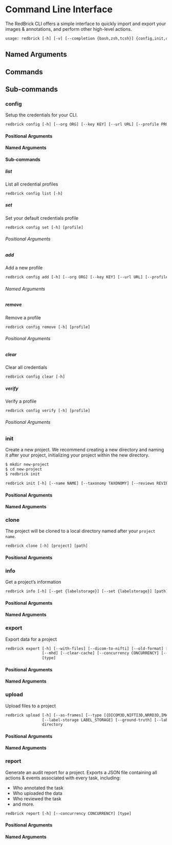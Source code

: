 <a id="cli"></a>

# Command Line Interface

The RedBrick CLI offers a simple interface to quickly import and export your images & annotations, and perform other high-level actions.

```default
usage: redbrick [-h] [-v] [--completion {bash,zsh,tcsh}] {config,init,clone,info,export,upload,report} ...
```

## Named Arguments

## Commands

## Sub-commands

### config

Setup the credentials for your CLI.

```default
redbrick config [-h] [--org ORG] [--key KEY] [--url URL] [--profile PROFILE] [--force] {list,set,add,remove,clear,verify} ...
```

#### Positional Arguments

#### Named Arguments

#### Sub-commands

##### list

List all credential profiles

```default
redbrick config list [-h]
```

##### set

Set your default credentials profile

```default
redbrick config set [-h] [profile]
```

###### Positional Arguments

##### add

Add a new profile

```default
redbrick config add [-h] [--org ORG] [--key KEY] [--url URL] [--profile PROFILE]
```

###### Named Arguments

##### remove

Remove a profile

```default
redbrick config remove [-h] [profile]
```

###### Positional Arguments

##### clear

Clear all credentials

```default
redbrick config clear [-h]
```

##### verify

Verify a profile

```default
redbrick config verify [-h] [profile]
```

###### Positional Arguments

### init

Create a new project. We recommend creating a new directory and naming it after your project,
initializing your project within the new directory.

```default
$ mkdir new-project
$ cd new-project
$ redbrick init
```

```default
redbrick init [-h] [--name NAME] [--taxonomy TAXONOMY] [--reviews REVIEWS] [--workspace WORKSPACE] [--sibling-tasks SIBLING_TASKS] [path]
```

#### Positional Arguments

#### Named Arguments

### clone

The project will be cloned to a local directory named after your `project name`.

```default
redbrick clone [-h] [project] [path]
```

#### Positional Arguments

### info

Get a project’s information

```default
redbrick info [-h] [--get {labelstorage}] [--set {labelstorage}] [path]
```

#### Positional Arguments

#### Named Arguments

### export

Export data for a project

```default
redbrick export [-h] [--with-files] [--dicom-to-nifti] [--old-format] [--without-masks] [--semantic] [--binary-mask] [--single-mask] [--no-consensus] [--png] [--rt-struct]
                [--mhd] [--clear-cache] [--concurrency CONCURRENCY] [--stage STAGE] [--destination DESTINATION]
                [type]
```

#### Positional Arguments

#### Named Arguments

### upload

Upload files to a project

```default
redbrick upload [-h] [--as-frames] [--type [{DICOM3D,NIFTI3D,NRRD3D,IMAGE2D,VIDEO,VIDEOFRAMES}]] [--as-study] [--json] [--segment-map SEGMENT_MAP] [--storage STORAGE]
                [--label-storage LABEL_STORAGE] [--ground-truth] [--label-validate] [--prune-segmentations] [--rt-struct] [--mhd] [--clear-cache] [--concurrency CONCURRENCY]
                directory
```

#### Positional Arguments

#### Named Arguments

### report

Generate an audit report for a project. Exports a JSON file containing all actions & events
associated with every task, including:

- Who annotated the task
- Who uploaded the data
- Who reviewed the task
- and more.

```default
redbrick report [-h] [--concurrency CONCURRENCY] [type]
```

#### Positional Arguments

#### Named Arguments
